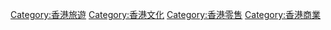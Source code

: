 [[Category:香港旅遊|Category:香港旅遊]]
[[Category:香港文化|Category:香港文化]]
[[Category:香港零售|Category:香港零售]]
[[Category:香港商業|Category:香港商業]]